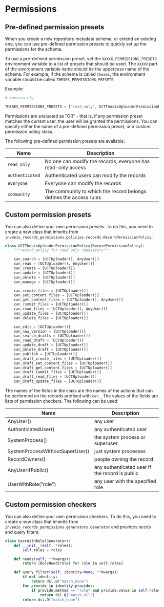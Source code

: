 
# Permissions

## Pre-defined permission presets <Difficulty level="easy" />

When you create a new repository metadata schema, or extend an existing one,
you can use pre-defined permission presets to quickly set up the permissions for the schema.

To use a pre-defined permission preset, set the `XXXXX_PERMISSIONS_PRESETS` environment variable
to a list of presets that should be used. The `XXXXX` part of the environment variable name should be
the uppercase name of the schema. For example, if the schema is called `theses`, the environment variable
should be called `THESES_PERMISSIONS_PRESETS`.

Example:

```python
# invenio.cfg

THESES_PERMISSIONS_PRESETS = ["read_only", UCTThesisUploaderPermissionPolicy]
```

Permissions are evaluated as "OR" - that is, if any permission preset matches the current user, the user
will be granted the permissions. You can specify either the name of a pre-defined permission preset, or a
custom permission policy class.

The following pre-defined permission presets are available:

| Name | Description |
|------|-------------|
| `read_only` | No one can modify the records, everyone has read-only access |
| `authenticated` | Authenticated users can modify the records |
| `everyone` | Everyone can modify the records |
| `community` | The community to which the record belongs defines the access rules |

## Custom permission presets <Difficulty level="intermediate" />

You can also define your own permission presets. To do this, you need to create a new class that
inherits from `invenio_records_permissions.policies.records.RecordPermissionPolicy`:

```python
class UCTThesisUploaderPermissionPolicy(RecordPermissionPolicy):
    """record policy for read only repository"""

    can_search = [UCTUploader(), AnyUser()]
    can_read = [UCTUploader(), AnyUser()]
    can_create = [UCTUploader()]
    can_update = [UCTUploader()]
    can_delete = [UCTUploader()]
    can_manage = [UCTUploader()]

    can_create_files = [UCTUploader()]
    can_set_content_files = [UCTUploader()]
    can_get_content_files = [UCTUploader(), AnyUser()]
    can_commit_files = [UCTUploader()]
    can_read_files = [UCTUploader(), AnyUser()]
    can_update_files = [UCTUploader()]
    can_delete_files = [UCTUploader()]

    can_edit = [UCTUploader()]
    can_new_version = [UCTUploader()]
    can_search_drafts = [UCTUploader()]
    can_read_draft = [UCTUploader()]
    can_update_draft = [UCTUploader()]
    can_delete_draft = [UCTUploader()]
    can_publish = [UCTUploader()]
    can_draft_create_files = [UCTUploader()]
    can_draft_set_content_files = [UCTUploader()]
    can_draft_get_content_files = [UCTUploader()]
    can_draft_commit_files = [UCTUploader()]
    can_draft_read_files = [UCTUploader()]
    can_draft_update_files = [UCTUploader()]
```

The names of the fields in the class are the names of the actions that can be performed on the records
prefixed with `can_`. The values of the fields are lists of permission checkers. The following can be used:

| Name | Description |
|------|-------------|
| AnyUser() | any user |
| AuthenticatedUser() | any authenticated user |
| SystemProcess() | the system process or superuser |
| SystemProcessWithoutSuperUser() | just system processes |
| RecordOwners() | people owning the record |
| AnyUserIfPublic() | any authenticated user if the record is public |
| UserWithRole("role") | any user with the specified role |

## Custom permission checkers <Difficulty level="advanced" />

You can also define your own permission checkers. To do this, you need to create a new class that
inherits from `invenio_records_permissions.generators.Generator` and provides needs and query filters:

```python
class UserWithRole(Generator):
    def __init__(self, *roles):
        self.roles = roles

    def needs(self, **kwargs):
        return [RoleNeed(role) for role in self.roles]

    def query_filter(self, identity=None, **kwargs):
        if not identity:
            return dsl.Q("match_none")
        for provide in identity.provides:
            if provide.method == "role" and provide.value in self.roles:
                return dsl.Q("match_all")
        return dsl.Q("match_none")
```